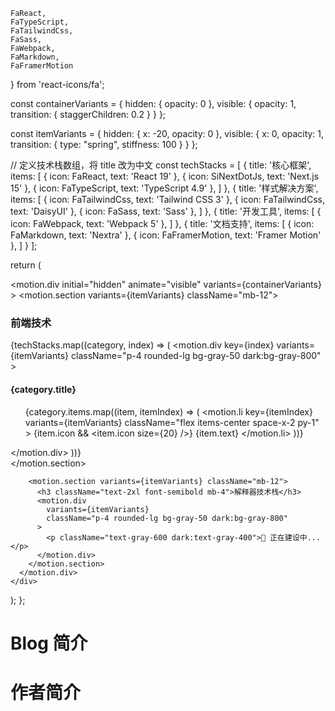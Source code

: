     FaReact,
    FaTypeScript,
    FaTailwindCss,
    FaSass,
    FaWebpack,
    FaMarkdown,
    FaFramerMotion
} from 'react-icons/fa';

  const containerVariants = {
    hidden: { opacity: 0 },
    visible: {
      opacity: 1,
      transition: {
        staggerChildren: 0.2
      }
    }
  };

  const itemVariants = {
    hidden: { x: -20, opacity: 0 },
    visible: {
      x: 0,
      opacity: 1,
      transition: {
        type: "spring",
        stiffness: 100
      }
    }
  };

  // 定义技术栈数组，将 title 改为中文
  const techStacks = [
    {
      title: '核心框架',
      items: [
        { icon: FaReact, text: 'React 19' },
        { icon: SiNextDotJs, text: 'Next.js 15' },
        { icon: FaTypeScript, text: 'TypeScript 4.9' },
      ]
    },
    {
      title: '样式解决方案',
      items: [
        { icon: FaTailwindCss, text: 'Tailwind CSS 3' },
        { icon: FaTailwindCss, text: 'DaisyUI' },
        { icon: FaSass, text: 'Sass' },
      ]
    },
    {
      title: '开发工具',
      items: [
        { icon: FaWebpack, text: 'Webpack 5' },
      ]
    },
    {
      title: '文档支持',
      items: [
        { icon: FaMarkdown, text: 'Nextra' },
        { icon: FaFramerMotion, text: 'Framer Motion' },
      ]
    }
  ];

  return (
    <div className="max-w-4xl mx-auto p-6">
      <motion.div
        initial="hidden"
        animate="visible"
        variants={containerVariants}
      >
        <motion.section variants={itemVariants} className="mb-12">
          <h3 className="text-2xl font-semibold mb-4">前端技术</h3>
          <div className="grid grid-cols-1 md:grid-cols-2 gap-4">
            {techStacks.map((category, index) => (
              <motion.div 
                key={index}
                variants={itemVariants}
                className="p-4 rounded-lg bg-gray-50 dark:bg-gray-800"
              >
                <h4 className="font-medium mb-2">{category.title}</h4>
                <ul className="space-y-1">
                  {category.items.map((item, itemIndex) => (
                    <motion.li 
                      key={itemIndex}
                      variants={itemVariants}
                      className="flex items-center space-x-2 py-1"
                    >
                      <span className="w-5 h-5 flex-shrink-0 text-gray-600 dark:text-gray-400">
                        {item.icon && <item.icon size={20} />}
                      </span>
                      <span>{item.text}</span>
                    </motion.li>
                  ))}
                </ul>
              </motion.div>
            ))}
          </div>
        </motion.section>

        <motion.section variants={itemVariants} className="mb-12">
          <h3 className="text-2xl font-semibold mb-4">解释器技术栈</h3>
          <motion.div 
            variants={itemVariants}
            className="p-4 rounded-lg bg-gray-50 dark:bg-gray-800"
          >
            <p className="text-gray-600 dark:text-gray-400">🚧 正在建设中...</p>
          </motion.div>
        </motion.section>
      </motion.div> 
    </div>
  );
};

# Blog 简介
<TechIntro />

# 作者简介